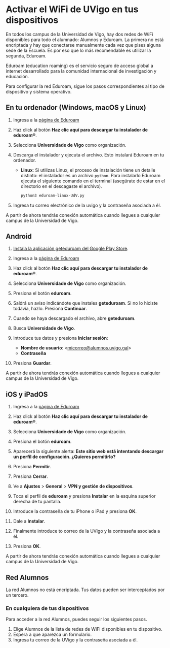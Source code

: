 
# Activar el WiFi de UVigo en tus dispositivos

En todos los campus de la Universidad de Vigo, hay dos redes de WiFi
disponibles para todo el alumnado: Alumnos y Eduroam. La primera no está
encriptada y hay que conectarse manualmente cada vez que pises alguna sede de
la Escuela. Es por eso que lo más recomendable es utilizar la segunda, Eduroam.

<Callout variant="info">
    <CalloutDescription>
        Eduroam (education roaming) es el servicio seguro de acceso global a
        internet desarrollado para la comunidad internacional de investigación y
        educación.
    </CalloutDescription>
</Callout>

Para configurar la red Eduroam, sigue los pasos correspondientes al tipo de
dispositivo y sistema operativo.

## En tu ordenador (Windows, macOS y Linux)

1.  Ingresa a la [página de Eduroam](https://cat.eduroam.org/)

1.  Haz click al botón __Haz clic aquí para descargar tu instalador de eduroam®__.

1.  Selecciona **Universidade de Vigo** como organización.

1.  Descarga el instalador y ejecuta el archivo. Esto instalará Eduroam en tu
    ordenador.

    -   **Linux**:
        Si utilizas Linux, el proceso de instalación tiene un detalle
        distinto: el instalador es un archivo `python`. Para instalarlo
        Eduroam ejecuta el siguiente comando en el terminal (asegúrate de
        estar en el directorio en el descagaste el archivo).

        ```bash
        python3 eduroam-linux-UdV.py
        ```

1.  Ingresa tu correo electrónico de la uvigo y la contraseña asociada a él.

<Callout variant="success">
    <CalloutDescription>
        A partir de ahora tendrás conexión automática cuando llegues a cualquier
        campus de la Universidad de Vigo.
    </CalloutDescription>
</Callout>

## Android

1.  [Instala la aplicación geteduroam del Google Play Store](https://play.google.com/store/apps/details?id=app.eduroam.geteduroam).

1.  Ingresa a la [página de Eduroam](https://cat.eduroam.org/)

1.  Haz click al botón __Haz clic aquí para descargar tu instalador de eduroam®__.

1.  Selecciona **Universidade de Vigo** como organización.

1.  Presiona el botón __eduroam__.

1.  Saldrá un aviso indicándote que instales __geteduroam__. Si no lo hiciste todavía, hazlo. Presiona __Continuar__.

1.  Cuando se haya descargado el archivo, abre __geteduroam__.

1.  Busca __Universidade de Vigo__.

1.  Introduce tus datos y presiona __Iniciar sesión__:

    -   __Nombre de usuario__: \<micorreo@alumnos.uvigo.gal\>
    -   __Contraseña__

1.  Presiona __Guardar__.

<Callout variant="success">
    <CalloutDescription>
        A partir de ahora tendrás conexión automática cuando llegues a cualquier
        campus de la Universidad de Vigo.
    </CalloutDescription>
</Callout>


## iOS y iPadOS

1.  Ingresa a la [página de Eduroam](https://cat.eduroam.org/)

1.  Haz click al botón __Haz clic aquí para descargar tu instalador de eduroam®__.

1.  Selecciona **Universidade de Vigo** como organización.

1.  Presiona el botón __eduroam__.

1.  Aparecerá la siguiente alerta: __Este sitio web está intentando descargar
    un perfil de configuración. ¿Quieres permitirlo?__

1.  Presiona __Permitir__.

1.  Presiona __Cerrar__.

1.  Ve a __Ajustes__ > __General__ > __VPN y gestión de dispositivos__.

1.  Toca el perfil de __eduroam__ y presiona __Instalar__ en la esquina superior
    derecha de tu pantalla.

1.  Introduce la contraseña de tu iPhone o iPad y presiona __OK__.

1.  Dale a __Instalar__.

1.  Finalmente introduce to correo de la UVigo y la contraseña asociada a él.

1.  Presiona __OK__.

<Callout variant="success">
    <CalloutDescription>
        A partir de ahora tendrás conexión automática cuando llegues a cualquier
        campus de la Universidad de Vigo.
    </CalloutDescription>
</Callout>

## Red Alumnos

<Callout variant="warning">
    <CalloutDescription>
        La red Alumnos no está encriptada. Tus datos pueden ser interceptados
        por un tercero.
    </CalloutDescription>
</Callout>

### En cualquiera de tus dispositivos

Para acceder a la red Alumnos, puedes seguir los siguientes pasos.

1. Elige Alumnos de la lista de redes de WiFi disponibles en tu dispositivo.
2. Espera a que aparezca un formulario.
3. Ingresa tu correo de la UVigo y la contraseña asociada a él.
